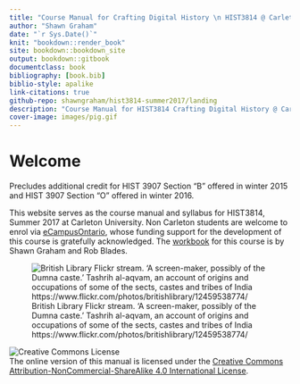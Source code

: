 ```yaml
---
title: "Course Manual for Crafting Digital History \n HIST3814 @ Carleton U \n Summer 2018"
author: "Shawn Graham"
date: "`r Sys.Date()`"
knit: "bookdown::render_book"
site: bookdown::bookdown_site
output: bookdown::gitbook
documentclass: book
bibliography: [book.bib]
biblio-style: apalike
link-citations: true
github-repo: shawngraham/hist3814-summer2017/landing
description: "Course Manual for HIST3814 Crafting Digital History @ Carleton University, Summer 2017"
cover-image: images/pig.gif
---
```

# Welcome {-}

Precludes additional credit for HIST 3907 Section "B" offered in winter 2015 and HIST 3907 Section "O" offered in winter 2016.

This website serves as the course manual and syllabus for HIST3814, Summer 2017 at Carleton University. Non Carleton students are welcome to enrol via [eCampusOntario](http://ecampusontario.org), whose funding support for the development of this course is gratefully acknowledged. The [workbook](http://workbook.craftingdigitalhistory.ca) for this course is by Shawn Graham and Rob Blades.

![British Library Flickr stream. ‘A screen-maker, possibly of the Dumna caste.’ Tashrih al-aqvam, an account of origins and occupations of some of the sects, castes and tribes of India https://www.flickr.com/photos/britishlibrary/12459538774/](images/loom.jpg)

![Creative Commons License](images/by-nc-sa.png)  
The online version of this manual is licensed under the [Creative Commons Attribution-NonCommercial-ShareAlike 4.0 International License](http://creativecommons.org/licenses/by-nc-sa/4.0/).
